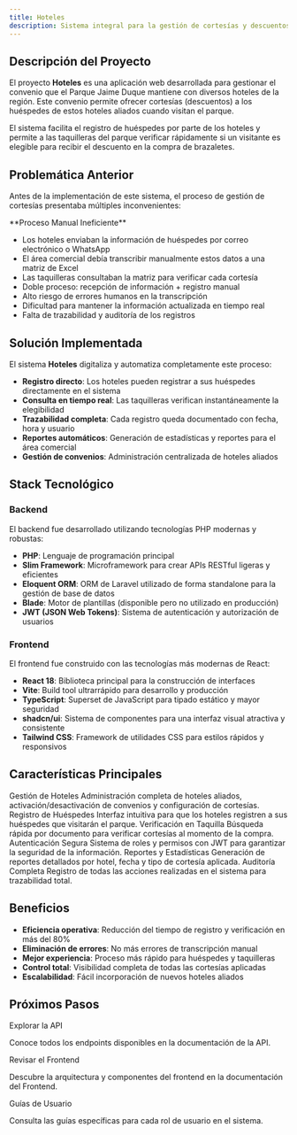 ```yaml
---
title: Hoteles
description: Sistema integral para la gestión de cortesías y descuentos aplicados a huéspedes de hoteles aliados que visitan el Parque Jaime Duque.
---
```


## Descripción del Proyecto

El proyecto **Hoteles** es una aplicación web desarrollada para gestionar el convenio que el Parque Jaime Duque mantiene con diversos hoteles de la región. Este convenio permite ofrecer cortesías (descuentos) a los huéspedes de estos hoteles aliados cuando visitan el parque.

El sistema facilita el registro de huéspedes por parte de los hoteles y permite a las taquilleras del parque verificar rápidamente si un visitante es elegible para recibir el descuento en la compra de brazaletes.

## Problemática Anterior

Antes de la implementación de este sistema, el proceso de gestión de cortesías presentaba múltiples inconvenientes:

<Callout className="mt-6 mb-6 border-yellow-600 bg-yellow-50 dark:border-yellow-900 dark:bg-yellow-950 [&_code]:bg-yellow-100 dark:[&_code]:bg-yellow-900">
**Proceso Manual Ineficiente**

- Los hoteles enviaban la información de huéspedes por correo electrónico o WhatsApp
- El área comercial debía transcribir manualmente estos datos a una matriz de Excel
- Las taquilleras consultaban la matriz para verificar cada cortesía
- Doble proceso: recepción de información + registro manual
- Alto riesgo de errores humanos en la transcripción
- Dificultad para mantener la información actualizada en tiempo real
- Falta de trazabilidad y auditoría de los registros
</Callout>

## Solución Implementada

El sistema **Hoteles** digitaliza y automatiza completamente este proceso:

- **Registro directo**: Los hoteles pueden registrar a sus huéspedes directamente en el sistema
- **Consulta en tiempo real**: Las taquilleras verifican instantáneamente la elegibilidad
- **Trazabilidad completa**: Cada registro queda documentado con fecha, hora y usuario
- **Reportes automáticos**: Generación de estadísticas y reportes para el área comercial
- **Gestión de convenios**: Administración centralizada de hoteles aliados

## Stack Tecnológico

### Backend

El backend fue desarrollado utilizando tecnologías PHP modernas y robustas:

- **PHP**: Lenguaje de programación principal
- **Slim Framework**: Microframework para crear APIs RESTful ligeras y eficientes
- **Eloquent ORM**: ORM de Laravel utilizado de forma standalone para la gestión de base de datos
- **Blade**: Motor de plantillas (disponible pero no utilizado en producción)
- **JWT (JSON Web Tokens)**: Sistema de autenticación y autorización de usuarios

### Frontend

El frontend fue construido con las tecnologías más modernas de React:

- **React 18**: Biblioteca principal para la construcción de interfaces
- **Vite**: Build tool ultrarrápido para desarrollo y producción
- **TypeScript**: Superset de JavaScript para tipado estático y mayor seguridad
- **shadcn/ui**: Sistema de componentes para una interfaz visual atractiva y consistente
- **Tailwind CSS**: Framework de utilidades CSS para estilos rápidos y responsivos

## Características Principales

<div className="grid gap-4 sm:grid-cols-2 lg:grid-cols-3 mt-6">
  <Card>
    <CardContent>
      <CardTitle className="mb-2">
        Gestión de Hoteles
      </CardTitle>
      <CardDescription>
        Administración completa de hoteles aliados, activación/desactivación de convenios y configuración de cortesías.
      </CardDescription>
    </CardContent>
  </Card>

  <Card>
    <CardContent>
      <CardTitle className="mb-2">
        Registro de Huéspedes
      </CardTitle>
      <CardDescription>
        Interfaz intuitiva para que los hoteles registren a sus huéspedes que visitarán el parque.
      </CardDescription>
    </CardContent>
  </Card>

  <Card>
    <CardContent>
      <CardTitle className="mb-2">
        Verificación en Taquilla
      </CardTitle>
      <CardDescription>
        Búsqueda rápida por documento para verificar cortesías al momento de la compra.
      </CardDescription>
    </CardContent>
  </Card>

  <Card>
    <CardContent>
      <CardTitle className="mb-2">
        Autenticación Segura
      </CardTitle>
      <CardDescription>
        Sistema de roles y permisos con JWT para garantizar la seguridad de la información.
      </CardDescription>
    </CardContent>
  </Card>

  <Card>
    <CardContent>
      <CardTitle className="mb-2">
        Reportes y Estadísticas
      </CardTitle>
      <CardDescription>
        Generación de reportes detallados por hotel, fecha y tipo de cortesía aplicada.
      </CardDescription>
    </CardContent>
  </Card>

  <Card>
    <CardContent>
      <CardTitle className="mb-2">
        Auditoría Completa
      </CardTitle>
      <CardDescription>
        Registro de todas las acciones realizadas en el sistema para trazabilidad total.
      </CardDescription>
    </CardContent>
  </Card>
</div>

## Beneficios

- **Eficiencia operativa**: Reducción del tiempo de registro y verificación en más del 80%
- **Eliminación de errores**: No más errores de transcripción manual
- **Mejor experiencia**: Proceso más rápido para huéspedes y taquilleras
- **Control total**: Visibilidad completa de todas las cortesías aplicadas
- **Escalabilidad**: Fácil incorporación de nuevos hoteles aliados

## Próximos Pasos

<Steps>

<Step>Explorar la API</Step>

Conoce todos los endpoints disponibles en la <Link href="/hoteles/docs/api">documentación de la API</Link>.

<Step>Revisar el Frontend</Step>

Descubre la arquitectura y componentes del frontend en la <Link href="/hoteles/docs/front-end">documentación del Frontend</Link>.

<Step>Guías de Usuario</Step>

Consulta las guías específicas para cada rol de usuario en el sistema.

</Steps>
